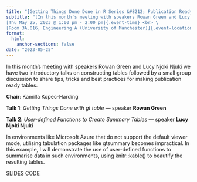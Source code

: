 ```yaml
---
title: "[Getting Things Done Done in R Series &#8212; Publication Ready Tables]{.event-title}"
subtitle: "[In this month’s meeting with speakers Rowan Green and Lucy Njoki Njuki we have two introductory talks on constructing tables followed by a small group discussion to share tips, tricks and best practices for making publication ready tables.]{.event-summary} <br> \
[Thu May 25, 2023 @ 1:00 pm - 2:00 pm]{.event-time} <br> \
[Room 3A.016, Engineering A (University of Manchester)]{.event-location}"
format:
  html:
    anchor-sections: false
date: "2023-05-25"
---
```


<!--
date: "2023-05-25T13:00:00"
date_end: "2023-05-25T14:00:00"
event: R User Group Meeting 
location: Engineering A Room 3A.016 (University of Manchester)
publish_date: "2023-08-20T00:00:00"
-->

In this month’s meeting with speakers Rowan Green and Lucy Njoki Njuki we have two introductory talks on constructing tables followed by a small group discussion to share tips, tricks and best practices for making publication ready tables.

**Chair**: Kamilla Kopec-Harding

**Talk 1**: *Getting Things Done with gt table* &#8212; speaker **Rowan Green**

**Talk 2**: *User-defined Functions to Create Summary Tables* &#8212; speaker **Lucy Njoki Njuki**

In environments like Microsoft Azure that do not support the default viewer mode, utilising tabulation packages like gtsummary becomes impractical. In this example, I will demonstrate the use of user-defined functions to summarise data in such environments, using knitr::kable() to beautify the resulting tables. 

[SLIDES](https://lucynjuki.github.io/R.U.M-publication-ready-tables/)
[CODE](https://github.com/LucyNjuki/R.U.M-publication-ready-tables)
